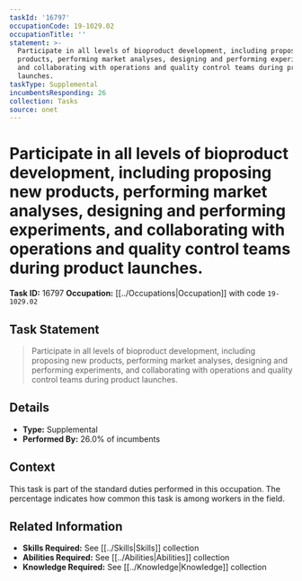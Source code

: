 ```yaml
---
taskId: '16797'
occupationCode: 19-1029.02
occupationTitle: ''
statement: >-
  Participate in all levels of bioproduct development, including proposing new
  products, performing market analyses, designing and performing experiments,
  and collaborating with operations and quality control teams during product
  launches.
taskType: Supplemental
incumbentsResponding: 26
collection: Tasks
source: onet
---
```

# Participate in all levels of bioproduct development, including proposing new products, performing market analyses, designing and performing experiments, and collaborating with operations and quality control teams during product launches.

**Task ID:** 16797
**Occupation:** [[../Occupations|Occupation]] with code `19-1029.02`

## Task Statement

> Participate in all levels of bioproduct development, including proposing new products, performing market analyses, designing and performing experiments, and collaborating with operations and quality control teams during product launches.

## Details

- **Type:** Supplemental
- **Performed By:** 26.0% of incumbents

## Context

This task is part of the standard duties performed in this occupation. The percentage indicates how common this task is among workers in the field.

## Related Information

- **Skills Required:** See [[../Skills|Skills]] collection
- **Abilities Required:** See [[../Abilities|Abilities]] collection
- **Knowledge Required:** See [[../Knowledge|Knowledge]] collection
